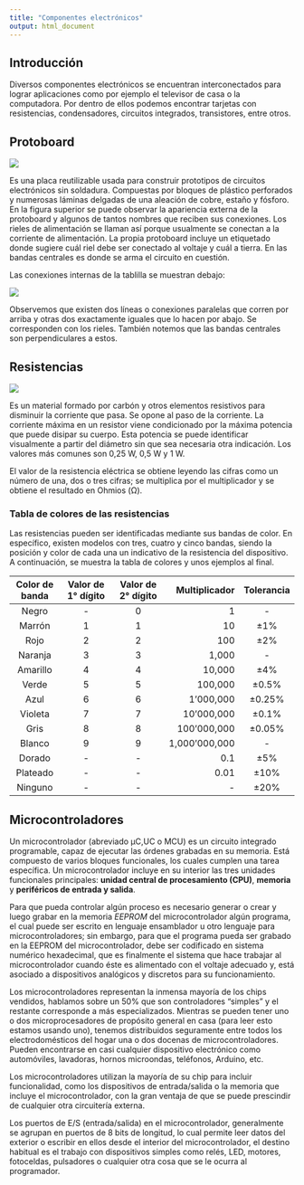 ```yaml
---
title: "Componentes electrónicos"
output: html_document
---
```


## Introducción

Diversos componentes electrónicos se encuentran interconectados para lograr aplicaciones como por ejemplo el televisor de casa o la computadora. Por dentro de ellos podemos encontrar tarjetas con resistencias, condensadores, circuitos integrados, transistores, entre otros.

## Protoboard

![](images/058-proto-real.png)

Es una placa reutilizable usada para construir prototipos de circuitos electrónicos sin soldadura. Compuestas por bloques de plástico perforados y numerosas láminas delgadas de una aleación de cobre, estaño y fósforo. En la figura superior se puede observar la apariencia externa de la protoboard y algunos de tantos nombres que reciben sus conexiones. Los rieles de alimentación se llaman así porque usualmente se conectan a la corriente de alimentación. La propia protoboard incluye un etiquetado donde sugiere cuál riel debe ser conectado al voltaje y cuál a tierra. En las bandas centrales es donde se arma el circuito en cuestión. 

Las conexiones internas de la tablilla se muestran debajo:

![](images/059-proto-interna.png)

Observemos que existen dos líneas o conexiones paralelas que corren por arriba y otras dos exactamente iguales que lo hacen por abajo. Se corresponden con los rieles. También notemos que las bandas centrales son perpendiculares a estos.

## Resistencias

![](images/062-resistencia.png)

Es un material formado por carbón y otros elementos resistivos para disminuir la corriente que pasa. Se opone al paso de la corriente. La corriente máxima en un resistor viene condicionado por la máxima potencia que puede disipar su cuerpo. Esta potencia se puede identificar visualmente a partir del diámetro sin que sea necesaria otra indicación. Los valores más comunes son 0,25 W, 0,5 W y 1 W.

El valor de la resistencia eléctrica se obtiene leyendo las cifras como un número de una, dos o tres cifras; se multiplica por el multiplicador y se obtiene el resultado en Ohmios (Ω).

### Tabla de colores de las resistencias

Las resistencias pueden ser identificadas mediante sus bandas de color. En específico, existen modelos con tres, cuatro y cinco bandas, siendo la posición y color de cada una un indicativo de la resistencia del dispositivo. A continuación, se muestra la tabla de colores y unos ejemplos al final.

| Color de banda | Valor de 1° dígito | Valor de 2° dígito | Multiplicador | Tolerancia |
| :------------: | :----------------: | :----------------: | ------------: | :--------: | 
| Negro | - | 0 | 1 | - |
| Marrón | 1 | 1 | 10 | $\pm1$% |
| Rojo | 2 | 2 | 100 | $\pm2$% |
| Naranja | 3 | 3 | 1,000 | - |
| Amarillo | 4 | 4 | 10,000 | $\pm4$% |
| Verde | 5 | 5 | 100,000 | $\pm0.5$% |
| Azul | 6 | 6| 1'000,000 | $\pm0.25$% |
| Violeta | 7 | 7 | 10'000,000 | $\pm0.1$% |
| Gris | 8 | 8 | 100'000,000 | $\pm0.05$% |
| Blanco | 9 | 9 | 1,000'000,000 | - |
| Dorado | - | - | 0.1 | $\pm5$% |
| Plateado | - | - | 0.01 | $\pm10$% |
| Ninguno | - | - | - | $\pm20$% |

## Microcontroladores

Un microcontrolador (abreviado μC,UC o MCU) es un circuito integrado programable, capaz de ejecutar las órdenes grabadas en su memoria. Está compuesto de varios bloques funcionales, los cuales cumplen una tarea específica. Un microcontrolador incluye en su interior las tres unidades funcionales principales: __unidad central de procesamiento (CPU)__, __memoria__ y __periféricos de entrada y salida__.

Para que pueda controlar algún proceso es necesario generar o crear y luego grabar en la memoria _EEPROM_ del microcontrolador algún programa, el cual puede ser escrito en lenguaje ensamblador u otro lenguaje para microcontroladores; sin embargo, para que el programa pueda ser grabado en la EEPROM del microcontrolador, debe ser codificado en sistema numérico hexadecimal, que es finalmente el sistema que hace trabajar al microcontrolador cuando éste es alimentado con el voltaje adecuado y, está asociado a dispositivos analógicos y discretos para su funcionamiento.

Los microcontroladores representan la inmensa mayoría de los chips vendidos, hablamos sobre un 50% que son controladores "simples" y el restante corresponde a más especializados. Mientras se pueden tener uno o dos microprocesadores de propósito general en casa (para leer esto estamos usando uno), tenemos distribuidos seguramente entre todos los electrodomésticos del hogar una o dos docenas de microcontroladores. Pueden encontrarse en casi cualquier dispositivo electrónico como automóviles, lavadoras, hornos microondas, teléfonos, Arduino, etc.

Los microcontroladores utilizan la mayoría de su chip para incluir funcionalidad, como los dispositivos de entrada/salida o la memoria que incluye el microcontrolador, con la gran ventaja de que se puede prescindir de cualquier otra circuitería externa.

Los puertos de E/S (entrada/salida) en el microcontrolador, generalmente se agrupan en puertos de 8 bits de longitud, lo cual permite leer datos del exterior o escribir en ellos desde el interior del microcontrolador, el destino habitual es el trabajo con dispositivos simples como relés, LED, motores, fotoceldas, pulsadores o cualquier otra cosa que se le ocurra al programador.


